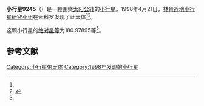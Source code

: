 {{Infobox planet
| bgcolour = #FFFFC0
| name = 9245
| symbol = 
| image = 
| caption = 
| discovery = yes
| discovery_ref = 
| discoverer = [[林肯近地小行星研究小组|林肯近地小行星研究小组]]
| discovery_site = [[索科罗|索科罗]] 
| discovered = 1998年4月21日
| designations = yes
| mp_name = 
| named_after = 
| alt_names = 1998 HF101/ 1991 JV3 / 1995 US47
| mp_category = [[主带小行星|主带小行星]]
| orbit_ref = <ref name="a">[http://ssd.jpl.nasa.gov/sbdb.cgi?sstr=9245 9245] {{Wayback|url=http://ssd.jpl.nasa.gov/sbdb.cgi?sstr=9245 |date=20210831152141 }}，小行星數據庫瀏覽器（JPL Small-Body Database Browser）－[[美国国家航空航天局|美国国家航空航天局]]喷气推进实验室</ref>
| epoch = 2456400.5 (2013年4月18日更新)
| aphelion = {{convert|2.9346277|AU|km|3|abbr=on|lk=out}}
| perihelion = {{convert|1.7216165|AU|km|3|abbr=on}}
| semimajor = {{convert|2.3281221|AU|km|3|abbr=on}}
| eccentricity = 0.2605128
| period = 1297.499099 [[日|日]]<br />3.55[[儒略年|儒略年]]
| avg_speed = 
| inclination = 3.90922
| asc_node = 122.13835
| mean_anomaly = 
| arg_peri = 180.97895
| satellites = 
| physical_characteristics = yes
| dimensions = 
| mass = 
| density = 
| surface_grav = 
| escape_velocity = 
| sidereal_day = 
| axial_tilt = 
| pole_ecliptic_lat = 
| pole_ecliptic_lon = 
| albedo = 
| temperatures= 
| temp_name1 = 
| mean_temp_1 = 
| max_temp_1 = 
| temp_name2 = 
| max_temp_2 = 
| spectral_type = 
| abs_magnitude = 180.97895
}}

'''小行星9245'''（{{lang-en|9245}}）是一颗围绕[[太阳|太阳]][[公转|公转]]的[[小行星|小行星]]。1998年4月21日，[[林肯近地小行星研究小组|林肯近地小行星研究小组]]在索科罗发现了此天体<ref name="a" /><ref>{{cite news|title=小行星列表|url=http://cfa-www.harvard.edu/iau/lists/NumberedMPs.txt|accessdate=2013-07-08|newspaper=哈佛大学|archive-date=2008-05-17|archive-url=https://web.archive.org/web/20080517010638/http://cfa-www.harvard.edu/iau/lists/NumberedMPs.txt|dead-url=no}}</ref>。

这颗小行星的[[绝对星等|绝对星等]]为180.97895等<ref name="a" />。

==参考文献==
{{reflist}}
{{Minor Planet Number|[[小行星9244|小行星9244]]|[[小行星9246|小行星9246]]}}

{{小天体}}

[[Category:小行星带天体|Category:小行星带天体]]
[[Category:1998年发现的小行星|Category:1998年发现的小行星]]

{{asteroid-stub}}